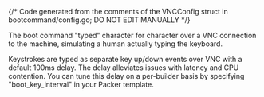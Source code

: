 {/* Code generated from the comments of the VNCConfig struct in bootcommand/config.go; DO NOT EDIT MANUALLY */}

The boot command "typed" character for character over a VNC connection to
the machine, simulating a human actually typing the keyboard.

Keystrokes are typed as separate key up/down events over VNC with a default
100ms delay. The delay alleviates issues with latency and CPU contention.
You can tune this delay on a per-builder basis by specifying
"boot_key_interval" in your Packer template.
